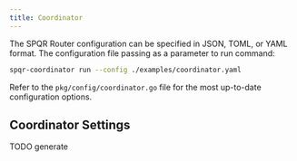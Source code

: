 ```yaml
---
title: Coordinator
---
```


The SPQR Router configuration can be specified in JSON, TOML, or YAML format. The configuration file passing as a parameter to run command:

```bash
spqr-coordinator run --config ./examples/coordinator.yaml
```

Refer to the `pkg/config/coordinator.go` file for the most up-to-date configuration options.

## Coordinator Settings

TODO generate